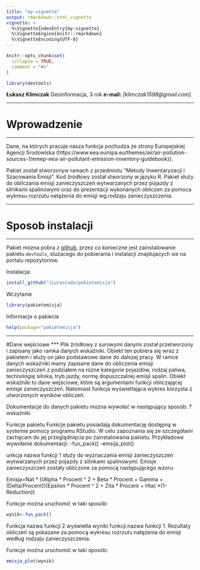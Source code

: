 ```yaml
---
title: "my-vignette"
output: rmarkdown::html_vignette
vignette: >
  %\VignetteIndexEntry{my-vignette}
  %\VignetteEngine{knitr::rmarkdown}
  %\VignetteEncoding{UTF-8}
---
```


```r
knitr::opts_chunk$set(
  collapse = TRUE,
  comment = "#>"
)
```

```r
library(devtools)
```

**Łukasz Klimczak**
Geoinformacja, 3 rok
**e-mail:** *[klimczak1598@gmail.com]*.

***
# Wprowadzenie
***
Dane, na których pracuje nasza funkcja pochodza ze strony Europejskiej Agencji Srodowiska (https://www.eea.europa.eu/themes/air/air-pollution-sources-1/emep-eea-air-pollutant-emission-inventory-guidebook}).

Pakiet został stworzonyw ramach z przedmiotu “Metody Inwentaryzacji i Szacowania Emisji”. Kod źródłowy został stworzony w języku R. Pakiet służy do obliczania emisji zanieczyszczeń wytwarzanych przez pojazdy z silnikami spalinowymi oraz do prezentacji wykonanych obliczen za pomoca wykresu rozrzutu natężenia do emisji wg.rodzaju zanieczyszczenia. 


***
# Sposob instalacji
***

Pakiet mozna pobra z [github](https://github.com/), przez co konieczne jest zainstalowanie pakietu `devtools`, sluzacego do pobierania i instalacji znajdujacych sie na portalu repozytoriow. 

Instalacja:

```r
install_github("iLucasCode/pakietemisja")
```

Wczytanie

```r
library(pakietemisja)
```

Informacje o pakiecie
```r
help(package="pakietemisja")
```

***
#Dane wejściowe
***
Plik źródłowy z surowymi danymi został przetworzony i zapisany jako ramka danych wskaźniki. Obiekt ten pobiera się wraz z pakietem i służy on jako podstawowe dane do dalszej pracy. W ramce danych wskaźniki mamy zapisane dane do obliczenia emisji zanieczyszczeń z podziałem na różne kategorie pojazdów, rodzaj paliwa, technologię silnika, tryb jazdy, normę dopuszczalnej emisji spalin.
Obiekt wskaźniki to dane wejściowe, które są argumentami funkcji obliczającej emisje zanieczyszczeń. Natomiast funkcja wyświetlająca wykres korzysta z utworzonych wyników obliczeń.

Dokumentacje do danych pakietu można wywołać w następujący sposób:
?wskaźniki



Funkcje pakietu
Funkcje pakietu posiadają dokumentację dostępną w systemie pomocy programu RStudio. W celu zapoznania się ze szczegółami zachęcam do jej przeglądnięcia po zainstalowania pakietu. Przykładowe wywołanie dokumentacji:
-fun_pack()
-emsija_plot()

unkcja nazwa funkcji 1 służy do wyznaczania emisji zanieczyszczeń wytwarzanych przez pojazdy z silnikami spalinowymi. Emisje zanieczyszczeń zostały obliczone za pomocą następującego wzoru:

Emisja=Nat * ((Alpha * Procent ^ 2 + Beta * Procent + Gamma + (Delta/Procent))(Epsilon * Procent ^ 2 + Zita * Procent + Hta) *(1-Reduction))


Funkcje można uruchomić w taki sposób:
```r
wynik<-fun_pack()
```

Funkcja nazwa funkcji 2 wyświetla wyniki funkcji nazwa funkcji 1. Rezultaty obliczeń są pokazane za pomocą wykresu rozrzutu natężenia do emisji według rodzaju zanieczyszczenia.

Funkcje można uruchomić w taki sposób:
```r
emisja_plot(wynik)
```
